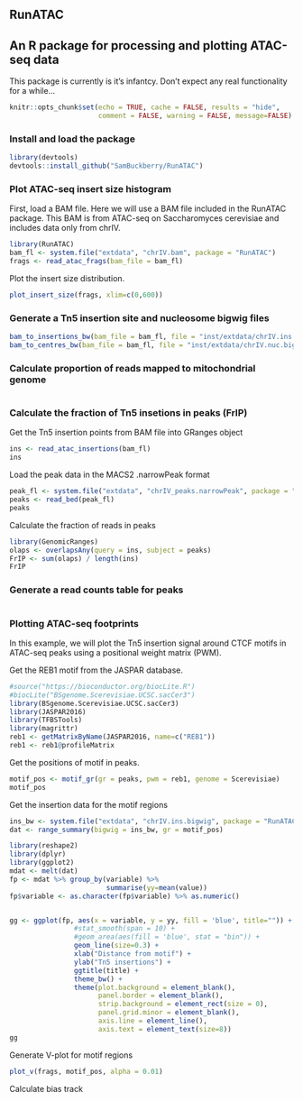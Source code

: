 
RunATAC
---
## An R package for processing and plotting ATAC-seq data

This package is currently is it's infantcy. Don't expect any real functionality for a while...

```r
knitr::opts_chunk$set(echo = TRUE, cache = FALSE, results = "hide",
                      comment = FALSE, warning = FALSE, message=FALSE)
```


### Install and load the package
```r
library(devtools)
devtools::install_github("SamBuckberry/RunATAC")
```

### Plot ATAC-seq insert size histogram

First, load a BAM file. Here we will use a BAM file included in the RunATAC package. This BAM is from ATAC-seq on Saccharomyces cerevisiae and includes data only from chrIV. 
```r
library(RunATAC)
bam_fl <- system.file("extdata", "chrIV.bam", package = "RunATAC")
frags <- read_atac_frags(bam_file = bam_fl)
```

Plot the insert size distribution. 

```r
plot_insert_size(frags, xlim=c(0,600))
```

### Generate a Tn5 insertion site and nucleosome bigwig files
```r
bam_to_insertions_bw(bam_file = bam_fl, file = "inst/extdata/chrIV.ins.bigwig")
bam_to_centres_bw(bam_file = bam_fl, file = "inst/extdata/chrIV.nuc.bigwig")
```

### Calculate proportion of reads mapped to mitochondrial genome
```r

```

### Calculate the fraction of Tn5 insetions in peaks (FrIP)

Get the Tn5 insertion points from BAM file into GRanges object
```r
ins <- read_atac_insertions(bam_fl)
ins
```

Load the peak data in the MACS2 .narrowPeak format
```r
peak_fl <- system.file("extdata", "chrIV_peaks.narrowPeak", package = "RunATAC")
peaks <- read_bed(peak_fl)
peaks
```

Calculate the fraction of reads in peaks
```r
library(GenomicRanges)
olaps <- overlapsAny(query = ins, subject = peaks)
FrIP <- sum(olaps) / length(ins)
FrIP
```


### Generate a read counts table for peaks
```r

```

### Plotting ATAC-seq footprints

In this example, we will plot the Tn5 insertion signal around CTCF motifs in ATAC-seq peaks using a positional weight matrix (PWM).

Get the REB1 motif from the JASPAR database.
```r
#source("https://bioconductor.org/biocLite.R")
#biocLite("BSgenome.Scerevisiae.UCSC.sacCer3")
library(BSgenome.Scerevisiae.UCSC.sacCer3)
library(JASPAR2016)
library(TFBSTools)
library(magrittr)
reb1 <- getMatrixByName(JASPAR2016, name=c("REB1"))
reb1 <- reb1@profileMatrix
```

Get the positions of motif in peaks.
```r
motif_pos <- motif_gr(gr = peaks, pwm = reb1, genome = Scerevisiae)
motif_pos
```

Get the insertion data for the motif regions
```r
ins_bw <- system.file("extdata", "chrIV.ins.bigwig", package = "RunATAC")
dat <- range_summary(bigwig = ins_bw, gr = motif_pos)

library(reshape2)
library(dplyr)
library(ggplot2)
mdat <- melt(dat)
fp <- mdat %>% group_by(variable) %>%
                        summarise(yy=mean(value))
fp$variable <- as.character(fp$variable) %>% as.numeric()


gg <- ggplot(fp, aes(x = variable, y = yy, fill = 'blue', title="")) +
                #stat_smooth(span = 10) +
                #geom_area(aes(fill = 'blue', stat = "bin")) +
                geom_line(size=0.3) +
                xlab("Distance from motif") +
                ylab("Tn5 insertions") +
                ggtitle(title) +
                theme_bw() +
                theme(plot.background = element_blank(),
                      panel.border = element_blank(),
                      strip.background = element_rect(size = 0),
                      panel.grid.minor = element_blank(),
                      axis.line = element_line(),
                      axis.text = element_text(size=8))
gg
```

Generate V-plot for motif regions
```r
plot_v(frags, motif_pos, alpha = 0.01)
```


Calculate bias track
```r

```

